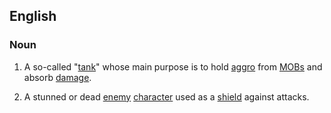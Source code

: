 {{wikipedia|Tank (computer gaming)}}
==English==
===Noun===
{{en-noun}}
# {{context|video games|lang=en}} A so-called "[[tank]]" whose main purpose is to hold [[aggro]] from [[MOB]]s and absorb [[damage]].
# {{context|video games|lang=en}} A stunned or dead [[enemy]] [[character]] used as a [[shield]] against attacks.